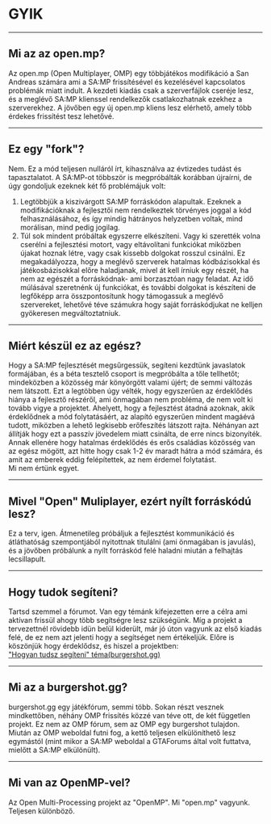 <h1>GYIK</h1>

<hr />
<h2>Mi az az open.mp?</h2>
Az open.mp (Open Multiplayer, OMP) egy többjátékos modifikáció a San Andreas számára ami a SA:MP frissítésével és kezelésével kapcsolatos problémák miatt indult. A kezdeti kiadás csak a szerverfájlok cseréje lesz, és a meglévő SA:MP klienssel rendelkezők csatlakozhatnak ezekhez a szerverekhez. A jövőben egy új open.mp kliens lesz elérhető, amely több érdekes frissítést tesz lehetővé.
<hr />
<h2>Ez egy "fork"?</h2>
Nem. Ez a mód teljesen nulláról írt, kihasználva az évtizedes tudást és tapasztalatot. A SA:MP-ot többször is megpróbálták korábban újraírni, de úgy gondoljuk ezeknek két fő problémájuk volt:
<ol>
  <li>Legtöbbjük a kiszivárgott SA:MP forráskódon alapultak. Ezeknek a modifikációknak a fejlesztői nem rendelkeztek törvényes joggal a kód felhasználásához, és így mindig hátrányos helyzetben voltak, mind morálisan, mind pedig jogilag.</li>
  <li>Túl sok mindent próbáltak egyszerre elkészíteni. Vagy ki szerették volna cserélni a fejlesztési motort, vagy eltávolítani funkciókat miközben újakat hoznak létre, vagy csak kissebb dolgokat rosszul csinálni. Ez megakadályozza, hogy a meglévő szerverek hatalmas kódbázisokkal és játékosbázisokkal előre haladjanak, mivel át kell írniuk egy részét, ha nem az egészét a forráskódnak- ami borzasztóan nagy feladat. Az idő múlásával szeretnénk új funkciókat, és további dolgokat is készíteni de legfőképp arra összpontosítunk hogy támogassuk a meglévő szervereket, lehetővé téve számukra hogy saját forráskódjukat ne kelljen gyökeresen megváltoztatniuk.</li>
</ol>
<hr />
<h2>Miért készül ez az egész?</h2>
Hogy a SA:MP fejlesztését megsűrgessük, segíteni kezdtünk javaslatok formájában, és a béta tesztelő csoport is megpróbálta a tőle tellhetőt; mindeközben a közösség már könyörgött valami újért; de semmi változás nem látszott. Ezt a legtöbben úgy vélték, hogy egyszerűen az érdeklődés hiánya a fejlesztő részéről, ami önmagában nem probléma, de nem volt ki tovább vigye a projektet. Ahelyett, hogy a fejlesztést átadná azoknak, akik érdeklődnek a mód folytatásáért, az alapító egyszerűen mindent magáévá tudott, miközben a lehető legkisebb erőfeszítés látszott rajta. Néhányan azt állítják hogy ezt a passzív jövedelem miatt csinálta, de erre nincs bizonyíték. Annak ellenére hogy hatalmas érdeklődés és erős családias közösség van az egész mögött, azt hitte hogy csak 1-2 év maradt hátra a mód számára, és amit az emberek eddig felépítettek, az nem érdemel folytatást. 
<br />
Mi nem értünk egyet.
<hr />
<h2>Mivel "Open" Muliplayer, ezért nyílt forráskódú lesz?</h2>
Ez a terv, igen. Átmenetileg próbáljuk a fejlesztést kommunikáció és átláthatóság szempontjából nyitottnak titulálni (ami önmagában is javulás), és a jövőben próbálunk a nyílt forráskód felé haladni miután a felhajtás lecsillapult.
<hr />
<h2>Hogy tudok segíteni?</h2>
Tartsd szemmel a fórumot. Van egy témánk kifejezetten erre a célra ami aktívan frissül ahogy több segítségre lesz szükségünk. Míg a projekt a tervezettnél rövidebb idün belül kiderült, már jó úton vagyunk az első kiadás felé, de ez nem azt jelenti hogy a segítséget nem értékeljük. Előre is köszönjük hogy érdeklődsz, és hiszel a projektben:
<br />
<a href="https://forum.open.mp/showthread.php?tid=99">
  <u>"Hogyan tudsz segíteni" téma(burgershot.gg)</u>
</a>
<hr />
<h2>Mi az a burgershot.gg?</h2>
burgershot.gg egy játékfórum, semmi több. Sokan részt vesznek mindkettőben, néhány OMP frissítés közzé van téve ott, de két független projekt. Ez nem az OMP fórum, sem az OMP egy burgershot tulajdon. Miután az OMP weboldal futni fog, a kettő teljesen elkülöníthető lesz egymástól (mint mikor a SA:MP weboldal a GTAForums által volt futtatva, mielőtt a SA:MP elkülönült).
<hr />
<h2>Mi van az OpenMP-vel?</h2>
Az Open Multi-Processing projekt az "OpenMP". Mi "open.mp" vagyunk. Teljesen különböző.
